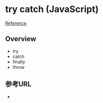 # try catch (JavaScript)

[Reference](https://developer.mozilla.org/ja/docs/Web/JavaScript/Reference/Statements/try...catch)

## Overview

- try
- catch
- finally
- throw

## 参考URL

-

